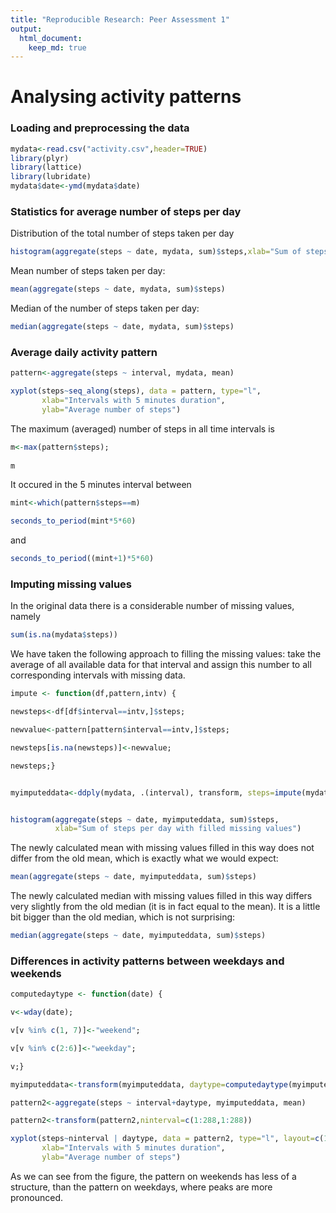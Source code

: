 ```yaml
---
title: "Reproducible Research: Peer Assessment 1"
output: 
  html_document:
    keep_md: true
---
```

# Analysing activity patterns

### Loading and preprocessing the data

```r
mydata<-read.csv("activity.csv",header=TRUE)
library(plyr)
library(lattice)
library(lubridate)
mydata$date<-ymd(mydata$date)
```

### Statistics for average number of steps per day 

Distribution of the total number of steps taken per day
```r

histogram(aggregate(steps ~ date, mydata, sum)$steps,xlab="Sum of steps per day")
```

Mean number of steps taken per day:

```r
mean(aggregate(steps ~ date, mydata, sum)$steps)
```

Median of the number of steps taken per day: 

```r
median(aggregate(steps ~ date, mydata, sum)$steps)
```


### Average daily activity pattern

```r

pattern<-aggregate(steps ~ interval, mydata, mean)

xyplot(steps~seq_along(steps), data = pattern, type="l", 
       xlab="Intervals with 5 minutes duration",
       ylab="Average number of steps")


```

The maximum (averaged) number of steps in all time intervals is 
```r
m<-max(pattern$steps);
  
m  
```


It occured in the 5 minutes interval between
```r
mint<-which(pattern$steps==m)

seconds_to_period(mint*5*60)

```

and 

```r
seconds_to_period((mint+1)*5*60)
```


### Imputing missing values

In the original data there is a considerable number of missing values, namely

```r

sum(is.na(mydata$steps))

```


We have taken the following approach to filling the missing values: take the average of all available data for that interval and assign this number to all corresponding intervals with missing data.

```r
impute <- function(df,pattern,intv) {

newsteps<-df[df$interval==intv,]$steps;

newvalue<-pattern[pattern$interval==intv,]$steps;

newsteps[is.na(newsteps)]<-newvalue;

newsteps;}


myimputeddata<-ddply(mydata, .(interval), transform, steps=impute(mydata,pattern,interval[1]))


histogram(aggregate(steps ~ date, myimputeddata, sum)$steps,
          xlab="Sum of steps per day with filled missing values")
```


The newly calculated mean with missing values filled in this way does not differ from the old mean, which is exactly what we would expect:

```r
mean(aggregate(steps ~ date, myimputeddata, sum)$steps)
```

The newly calculated median with missing values filled in this way differs very slightly from the old median (it is in fact equal to the mean). It is a little bit bigger than the old median, which is not surprising:

```r
median(aggregate(steps ~ date, myimputeddata, sum)$steps)
```


### Differences in activity patterns between weekdays and weekends

```r

computedaytype <- function(date) {

v<-wday(date);

v[v %in% c(1, 7)]<-"weekend";

v[v %in% c(2:6)]<-"weekday";

v;}

myimputeddata<-transform(myimputeddata, daytype=computedaytype(myimputeddata$date))

pattern2<-aggregate(steps ~ interval+daytype, myimputeddata, mean)

pattern2<-transform(pattern2,ninterval=c(1:288,1:288))

xyplot(steps~ninterval | daytype, data = pattern2, type="l", layout=c(1,2),
       xlab="Intervals with 5 minutes duration",
       ylab="Average number of steps")

```

As we can see from the figure, the pattern on weekends has less of a structure, than the pattern on weekdays, where peaks are more pronounced.